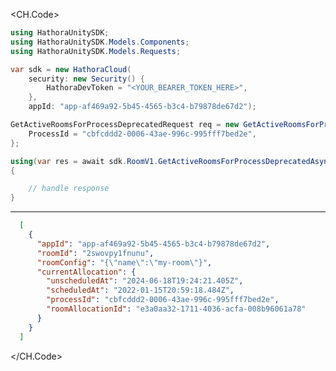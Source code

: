 
<CH.Code>
```csharp GetActiveRoomsForProcessDeprecated.cs
using HathoraUnitySDK;
using HathoraUnitySDK.Models.Components;
using HathoraUnitySDK.Models.Requests;

var sdk = new HathoraCloud(
    security: new Security() {
        HathoraDevToken = "<YOUR_BEARER_TOKEN_HERE>",
    },
    appId: "app-af469a92-5b45-4565-b3c4-b79878de67d2");

GetActiveRoomsForProcessDeprecatedRequest req = new GetActiveRoomsForProcessDeprecatedRequest() {
    ProcessId = "cbfcddd2-0006-43ae-996c-995fff7bed2e",
};

using(var res = await sdk.RoomV1.GetActiveRoomsForProcessDeprecatedAsync(req))
{

    // handle response
}
```
---

```json Example Response
  [
    {
      "appId": "app-af469a92-5b45-4565-b3c4-b79878de67d2",
      "roomId": "2swovpy1fnunu",
      "roomConfig": "{\"name\":\"my-room\"}",
      "currentAllocation": {
        "unscheduledAt": "2024-06-18T19:24:21.405Z",
        "scheduledAt": "2022-01-15T20:59:18.484Z",
        "processId": "cbfcddd2-0006-43ae-996c-995fff7bed2e",
        "roomAllocationId": "e3a0aa32-1711-4036-acfa-008b96061a78"
      }
    }
  ]
```
</CH.Code>
